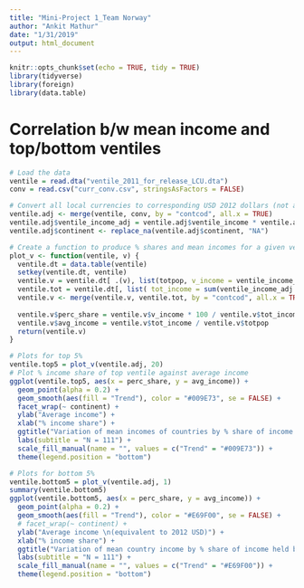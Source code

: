 ```yaml
---
title: "Mini-Project 1_Team Norway"
author: "Ankit Mathur"
date: "1/31/2019"
output: html_document
---
```


```r
knitr::opts_chunk$set(echo = TRUE, tidy = TRUE)
library(tidyverse)
library(foreign)
library(data.table)
```

# Correlation b/w mean income and top/bottom ventiles

```r
# Load the data
ventile = read.dta("ventile_2011_for_release_LCU.dta")
conv = read.csv("curr_conv.csv", stringsAsFactors = FALSE)

# Convert all local currencies to corresponding USD 2012 dollars (not adjusted for inflation)
ventile.adj <- merge(ventile, conv, by = "contcod", all.x = TRUE)
ventile.adj$ventile_income_adj = ventile.adj$ventile_income * ventile.adj$conv_fac
ventile.adj$continent <- replace_na(ventile.adj$continent, "NA")

# Create a function to produce % shares and mean incomes for a given ventile for all countries
plot_v <- function(ventile, v) {
  ventile.dt = data.table(ventile)
  setkey(ventile.dt, ventile)
  ventile.v = ventile.dt[ .(v), list(totpop, v_income = ventile_income_adj * pop), by = list(contcod, continent) ]
  ventile.tot = ventile.dt[, list( tot_income = sum(ventile_income_adj * pop) ), by = list(contcod)]
  ventile.v <- merge(ventile.v, ventile.tot, by = "contcod", all.x = TRUE)
  
  ventile.v$perc_share = ventile.v$v_income * 100 / ventile.v$tot_income
  ventile.v$avg_income = ventile.v$tot_income / ventile.v$totpop
  return(ventile.v)
}
```


```r
# Plots for top 5%
ventile.top5 = plot_v(ventile.adj, 20)
# Plot % income share of top ventile against average income
ggplot(ventile.top5, aes(x = perc_share, y = avg_income)) +
  geom_point(alpha = 0.2) +
  geom_smooth(aes(fill = "Trend"), color = "#009E73", se = FALSE) +
  facet_wrap(~ continent) +
  ylab("Average income") +
  xlab("% income share") +
  ggtitle("Variation of mean incomes of countries by % share of income held by \nthe top 5% individuals in 111 countries") +
  labs(subtitle = "N = 111") +
  scale_fill_manual(name = "", values = c("Trend" = "#009E73")) +
  theme(legend.position = "bottom")

# Plots for bottom 5%
ventile.bottom5 = plot_v(ventile.adj, 1)
summary(ventile.bottom5)
ggplot(ventile.bottom5, aes(x = perc_share, y = avg_income)) +
  geom_point(alpha = 0.2) +
  geom_smooth(aes(fill = "Trend"), color = "#E69F00", se = FALSE) +
  # facet_wrap(~ continent) +
  ylab("Average income \n(equivalent to 2012 USD)") +
  xlab("% income share") +
  ggtitle("Variation of mean country income by % share of income held by \nthe bottom 5% individuals in 111 countries") +
  labs(subtitle = "N = 111") +
  scale_fill_manual(name = "", values = c("Trend" = "#E69F00")) +
  theme(legend.position = "bottom")
```

